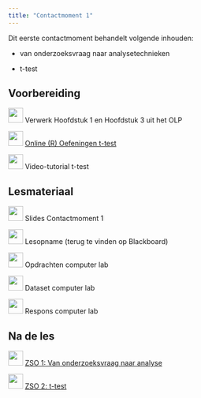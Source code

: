 ```yaml
---
title: "Contactmoment 1"
---
```


Dit eerste contactmoment behandelt volgende inhouden:

-   van onderzoeksvraag naar analysetechnieken

-   t-test

## Voorbereiding

![](/images/icons/book.png){width="30"} Verwerk Hoofdstuk 1 en Hoofdstuk 3 uit het OLP

![](/images/icons/singletutorial.png){width="30"} [Online (R) Oefeningen t-test](/Zelftest_t_test.qmd)

![](/images/icons/zz_video_camera.png){width="30"} Video-tutorial t-test

## Lesmateriaal

![](/images/icons/zz_slides.png){width="30"} Slides Contactmoment 1

![](/images/icons/zz_video_camera.png){width="30"} Lesopname (terug te vinden op Blackboard)

![](/images/icons/guided-practice.png){width="30"} Opdrachten computer lab

![](/images/icons/data.png){width="30"} Dataset computer lab

![](/images/icons/worked-example.png){width="30"} Respons computer lab

## Na de les

![](/images/icons/singlelab.png){width="30"} [ZSO 1: Van onderzoeksvraag naar analyse](/ZSO/ZSO1.qmd)

![](/images/icons/singlelab.png){width="30"} [ZSO 2: t-test](/ZSO/ZSO2.qmd)
